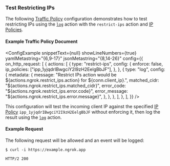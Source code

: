 
### Test Restricting IPs

The following [Traffic Policy](/docs/traffic-policy/)
configuration demonstrates how to test restricting IPs using the [`log`](/docs/traffic-policy/actions/log/)
action with the `restrict-ips` action and [IP Policies](/docs/api/resources/ip-policies/).

#### Example Traffic Policy Document

<ConfigExample
	snippetText={null}
	showLineNumbers={true}
	yamlMetastring="{6,9-17}"
	jsonMetastring="{8,14-26}"
	config={{
		on_http_request: [
			{
				actions: [
					{
						type: "restrict-ips",
						config: {
							enforce: false,
							ip_policies: ["ipp_1yjqdrIBwgciY2I9zH2EelgBbJF"],
						},
					},
					{
						type: "log",
						config: {
							metadata: {
								message:
									"Restrict IPs action would be ${actions.ngrok.restrict_ips.action} for ${conn.client_ip}.",
								matched_cidr: "${actions.ngrok.restrict_ips.matched_cidr}",
								error_code: "${actions.ngrok.restrict_ips.error.code}",
								error_message: "${actions.ngrok.restrict_ips.error.message}",
							},
						},
					},
				],
			},
		],
	}}
/>

This configuration will test the incoming client IP against the specified
[IP Policy](/docs/api/resources/ip-policies/) `ipp_1yjqdrIBwgciY2I9zH2EelgBbJF`
without enforcing it, then log the result using the [`log`](/docs/traffic-policy/actions/log/)
action.

#### Example Request

The following request will be allowed and an event will be logged:

```shell
$ curl -i https://example.ngrok.app
```

```http
HTTP/2 200
```

